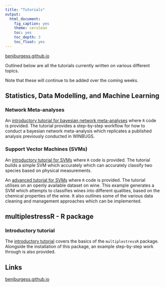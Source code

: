 ```yaml
---
title: "Tutorials"
output:
  html_document:
    fig_caption: yes
    theme: cerulean
    toc: yes
    toc_depth: 3
    toc_float: yes
---
```


[benjburgess.github.io](https://benjburgess.github.io/)

Outlined below are all the tutorials currently written on various different topics.

Note that these will continue to be added over the coming weeks.

## Statistics, Data Modelling, and Machine Learning

### Network Meta-analyses
An [introductory tutorial for bayesian network meta-analyses](https://benjburgess.github.io/i/bayesian_nma) where `R` code is provided. The tutorial provides a step-by-step workflow for how to conduct a bayesian network meta-analysis which replicates a published analysis previously conducted in WINBUGS.


### Support Vector Machines (SVMs)

An [introductory tutorial for SVMs](https://benjburgess.github.io/i/SVM_linear) where `R` code is provided. The tutorial builds a simple SVM which accurately which can accurately classify two species based on physical measurements.

An [advanced tutorial for SVMs](https://benjburgess.github.io/i/SVM_radial) where `R` code is provided. The tutorial utilises on an openly available dataset on wine. This example generates a SVM which attempts to classifies wines into different qualities, based on the chemical properties of the wine. It also outlines some of the various data cleaning and management approaches which can be implemented.


## multiplestressR - R package

### Introductory tutorial

The [introductory tutorial](https://benjburgess.github.io/i/multiplestressR1) covers the basics of the `multiplestressR` package. Alongside the installation of this package, an example step-by-step work through is also provided. 



## Links

[benjburgess.github.io](https://benjburgess.github.io/)